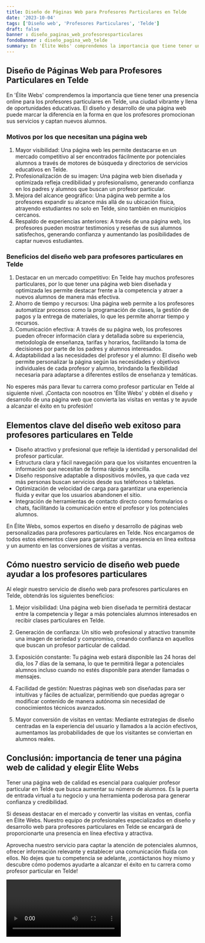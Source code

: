 ```yaml
---
title: Diseño de Páginas Web para Profesores Particulares en Telde
date: '2023-10-04'
tags: ['Diseño web', 'Profesores Particulares', 'Telde']
draft: false
banner : diseño_paginas_web_profesoresparticulares
fondoBanner : diseño_pagina_web_telde
summary: En 'Élite Webs' comprendemos la importancia que tiene tener una presencia online para los profesores particulares en Telde, una ciudad vibrante y llena de oportunidades educativas. El diseño y desarrollo de una página web puede marcar la diferencia en la forma en que los profesores promocionan sus servicios y captan nuevos alumnos.
---
```


## Diseño de Páginas Web para Profesores Particulares en Telde

En 'Élite Webs' comprendemos la importancia que tiene tener una presencia online para los profesores particulares en Telde, una ciudad vibrante y llena de oportunidades educativas. El diseño y desarrollo de una página web puede marcar la diferencia en la forma en que los profesores promocionan sus servicios y captan nuevos alumnos.

### Motivos por los que necesitan una página web

1. Mayor visibilidad: Una página web les permite destacarse en un mercado competitivo al ser encontrados fácilmente por potenciales alumnos a través de motores de búsqueda y directorios de servicios educativos en Telde.
2. Profesionalización de su imagen: Una página web bien diseñada y optimizada refleja credibilidad y profesionalismo, generando confianza en los padres y alumnos que buscan un profesor particular.
3. Mejora del alcance geográfico: Una página web permite a los profesores expandir su alcance más allá de su ubicación física, atrayendo estudiantes no solo en Telde, sino también en municipios cercanos.
4. Respaldo de experiencias anteriores: A través de una página web, los profesores pueden mostrar testimonios y reseñas de sus alumnos satisfechos, generando confianza y aumentando las posibilidades de captar nuevos estudiantes.

### Beneficios del diseño web para profesores particulares en Telde

1. Destacar en un mercado competitivo: En Telde hay muchos profesores particulares, por lo que tener una página web bien diseñada y optimizada les permite destacar frente a la competencia y atraer a nuevos alumnos de manera más efectiva.
2. Ahorro de tiempo y recursos: Una página web permite a los profesores automatizar procesos como la programación de clases, la gestión de pagos y la entrega de materiales, lo que les permite ahorrar tiempo y recursos.
3. Comunicación efectiva: A través de su página web, los profesores pueden ofrecer información clara y detallada sobre su experiencia, metodología de enseñanza, tarifas y horarios, facilitando la toma de decisiones por parte de los padres y alumnos interesados.
4. Adaptabilidad a las necesidades del profesor y el alumno: El diseño web permite personalizar la página según las necesidades y objetivos individuales de cada profesor y alumno, brindando la flexibilidad necesaria para adaptarse a diferentes estilos de enseñanza y temáticas.

No esperes más para llevar tu carrera como profesor particular en Telde al siguiente nivel. ¡Contacta con nosotros en 'Élite Webs' y obtén el diseño y desarrollo de una página web que convierta las visitas en ventas y te ayude a alcanzar el éxito en tu profesión!

<GifSeo />

<Cta />

## Elementos clave del diseño web exitoso para profesores particulares en Telde

- Diseño atractivo y profesional que refleje la identidad y personalidad del profesor particular.
- Estructura clara y fácil navegación para que los visitantes encuentren la información que necesitan de forma rápida y sencilla.
- Diseño responsive adaptable a dispositivos móviles, ya que cada vez más personas buscan servicios desde sus teléfonos o tabletas.
- Optimización de velocidad de carga para garantizar una experiencia fluida y evitar que los usuarios abandonen el sitio.
- Integración de herramientas de contacto directo como formularios o chats, facilitando la comunicación entre el profesor y los potenciales alumnos.

En Élite Webs, somos expertos en diseño y desarrollo de páginas web personalizadas para profesores particulares en Telde. Nos encargamos de todos estos elementos clave para garantizar una presencia en línea exitosa y un aumento en las conversiones de visitas a ventas.

## Cómo nuestro servicio de diseño web puede ayudar a los profesores particulares

Al elegir nuestro servicio de diseño web para profesores particulares en Telde, obtendrás los siguientes beneficios:

1. Mejor visibilidad: Una página web bien diseñada te permitirá destacar entre la competencia y llegar a más potenciales alumnos interesados en recibir clases particulares en Telde.

2. Generación de confianza: Un sitio web profesional y atractivo transmite una imagen de seriedad y compromiso, creando confianza en aquellos que buscan un profesor particular de calidad.

3. Exposición constante: Tu página web estará disponible las 24 horas del día, los 7 días de la semana, lo que te permitirá llegar a potenciales alumnos incluso cuando no estés disponible para atender llamadas o mensajes.

4. Facilidad de gestión: Nuestras páginas web son diseñadas para ser intuitivas y fáciles de actualizar, permitiendo que puedas agregar o modificar contenido de manera autónoma sin necesidad de conocimientos técnicos avanzados.

5. Mayor conversión de visitas en ventas: Mediante estrategias de diseño centradas en la experiencia del usuario y llamados a la acción efectivos, aumentamos las probabilidades de que los visitantes se conviertan en alumnos reales.

## Conclusión: importancia de tener una página web de calidad y elegir Élite Webs

Tener una página web de calidad es esencial para cualquier profesor particular en Telde que busca aumentar su número de alumnos. Es la puerta de entrada virtual a tu negocio y una herramienta poderosa para generar confianza y credibilidad.

Si deseas destacar en el mercado y convertir las visitas en ventas, confía en Élite Webs. Nuestro equipo de profesionales especializados en diseño y desarrollo web para profesores particulares en Telde se encargará de proporcionarte una presencia en línea efectiva y atractiva.

Aprovecha nuestro servicio para captar la atención de potenciales alumnos, ofrecer información relevante y establecer una comunicación fluida con ellos. No dejes que tu competencia se adelante, ¡contáctanos hoy mismo y descubre cómo podemos ayudarte a alcanzar el éxito en tu carrera como profesor particular en Telde!

<Video />

<CtaBot job='Profesores Particulares' city='Telde'/>

<Gmaps query='Telde+españa+maps' />